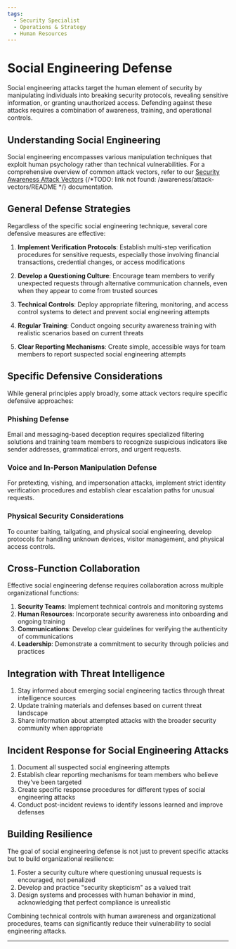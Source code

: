 ```yaml
---
tags:
  - Security Specialist
  - Operations & Strategy
  - Human Resources
---
```



<TagProvider>
<TagFilter />

# Social Engineering Defense

<TagList tags={frontmatter.tags} />
<AttributionList contributors={frontmatter.contributors} />

Social engineering attacks target the human element of security by manipulating individuals into breaking security
protocols, revealing sensitive information, or granting unauthorized access. Defending against these attacks requires a
combination of awareness, training, and operational controls.

## Understanding Social Engineering

Social engineering encompasses various manipulation techniques that exploit human psychology rather than technical
vulnerabilities. For a comprehensive overview of common attack vectors, refer to our [Security Awareness Attack
Vectors]() {/*TODO: link not found: /awareness/attack-vectors/README */} documentation.

## General Defense Strategies

Regardless of the specific social engineering technique, several core defensive measures are effective:

1. **Implement Verification Protocols**: Establish multi-step verification procedures for sensitive requests, especially
those involving financial transactions, credential changes, or access modifications

2. **Develop a Questioning Culture**: Encourage team members to verify unexpected requests through alternative
communication channels, even when they appear to come from trusted sources

3. **Technical Controls**: Deploy appropriate filtering, monitoring, and access control systems to detect and prevent
social engineering attempts

4. **Regular Training**: Conduct ongoing security awareness training with realistic scenarios based on current threats

5. **Clear Reporting Mechanisms**: Create simple, accessible ways for team members to report suspected social
engineering attempts

## Specific Defensive Considerations

While general principles apply broadly, some attack vectors require specific defensive approaches:

### Phishing Defense

Email and messaging-based deception requires specialized filtering solutions and training team members to recognize
suspicious indicators like sender addresses, grammatical errors, and urgent requests.

### Voice and In-Person Manipulation Defense

For pretexting, vishing, and impersonation attacks, implement strict identity verification procedures and establish
clear escalation paths for unusual requests.

### Physical Security Considerations

To counter baiting, tailgating, and physical social engineering, develop protocols for handling unknown devices, visitor
management, and physical access controls.

## Cross-Function Collaboration

Effective social engineering defense requires collaboration across multiple organizational functions:

1. **Security Teams**: Implement technical controls and monitoring systems
2. **Human Resources**: Incorporate security awareness into onboarding and ongoing training
3. **Communications**: Develop clear guidelines for verifying the authenticity of communications
4. **Leadership**: Demonstrate a commitment to security through policies and practices

## Integration with Threat Intelligence

1. Stay informed about emerging social engineering tactics through threat intelligence sources
2. Update training materials and defenses based on current threat landscape
3. Share information about attempted attacks with the broader security community when appropriate

## Incident Response for Social Engineering Attacks

1. Document all suspected social engineering attempts
2. Establish clear reporting mechanisms for team members who believe they've been targeted
3. Create specific response procedures for different types of social engineering attacks
4. Conduct post-incident reviews to identify lessons learned and improve defenses

## Building Resilience

The goal of social engineering defense is not just to prevent specific attacks but to build organizational resilience:

1. Foster a security culture where questioning unusual requests is encouraged, not penalized
2. Develop and practice "security skepticism" as a valued trait
3. Design systems and processes with human behavior in mind, acknowledging that perfect compliance is unrealistic

Combining technical controls with human awareness and organizational procedures, teams can significantly reduce their
vulnerability to social engineering attacks.

---

</TagProvider>
<ContributeFooter />
